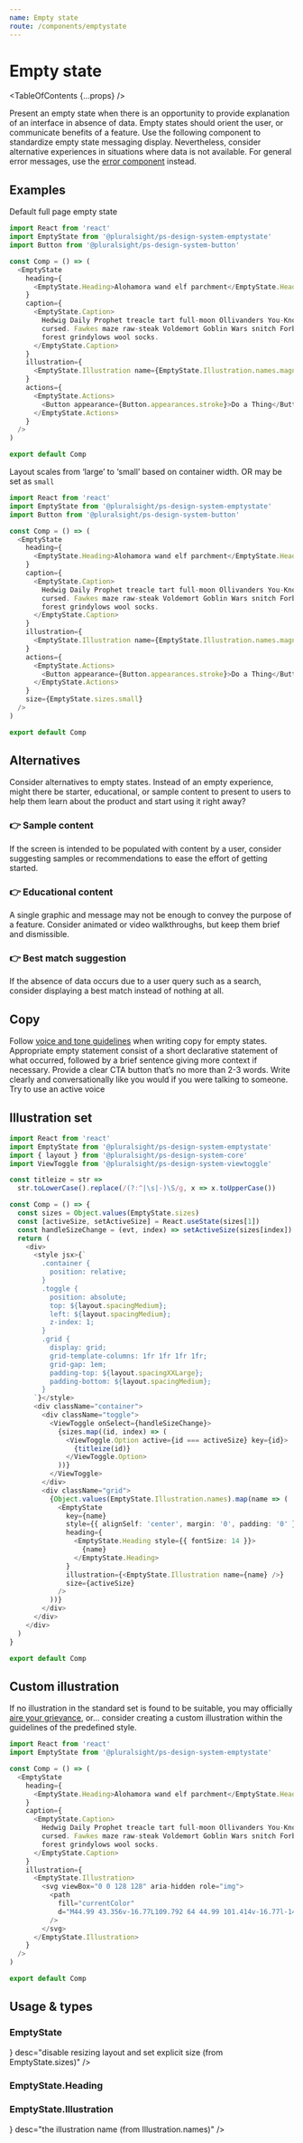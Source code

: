 ```yaml
---
name: Empty state
route: /components/emptystate
---
```



# Empty state

<TableOfContents {...props} />

Present an empty state when there is an opportunity to provide explanation of an interface in absence of data. Empty states should orient the user, or communicate benefits of a feature. Use the following component to standardize empty state messaging display. Nevertheless, consider alternative experiences in situations where data is not available. For general error messages, use the [error component](./components/errors) instead.

## Examples

Default full page empty state

```typescript
import React from 'react'
import EmptyState from '@pluralsight/ps-design-system-emptystate'
import Button from '@pluralsight/ps-design-system-button'

const Comp = () => (
  <EmptyState
    heading={
      <EmptyState.Heading>Alohamora wand elf parchment</EmptyState.Heading>
    }
    caption={
      <EmptyState.Caption>
        Hedwig Daily Prophet treacle tart full-moon Ollivanders You-Know-Who
        cursed. Fawkes maze raw-steak Voldemort Goblin Wars snitch Forbidden
        forest grindylows wool socks.
      </EmptyState.Caption>
    }
    illustration={
      <EmptyState.Illustration name={EmptyState.Illustration.names.magnify} />
    }
    actions={
      <EmptyState.Actions>
        <Button appearance={Button.appearances.stroke}>Do a Thing</Button>
      </EmptyState.Actions>
    }
  />
)

export default Comp
```

Layout scales from ‘large’ to ‘small’ based on container width. OR may be set as `small`

```typescript
import React from 'react'
import EmptyState from '@pluralsight/ps-design-system-emptystate'
import Button from '@pluralsight/ps-design-system-button'

const Comp = () => (
  <EmptyState
    heading={
      <EmptyState.Heading>Alohamora wand elf parchment</EmptyState.Heading>
    }
    caption={
      <EmptyState.Caption>
        Hedwig Daily Prophet treacle tart full-moon Ollivanders You-Know-Who
        cursed. Fawkes maze raw-steak Voldemort Goblin Wars snitch Forbidden
        forest grindylows wool socks.
      </EmptyState.Caption>
    }
    illustration={
      <EmptyState.Illustration name={EmptyState.Illustration.names.magnify} />
    }
    actions={
      <EmptyState.Actions>
        <Button appearance={Button.appearances.stroke}>Do a Thing</Button>
      </EmptyState.Actions>
    }
    size={EmptyState.sizes.small}
  />
)

export default Comp
```

## Alternatives

Consider alternatives to empty states. Instead of an empty experience, might there be starter, educational, or sample content to present to users to help them learn about the product and start using it right away?

### 👉 Sample content

If the screen is intended to be populated with content by a user, consider suggesting samples or recommendations to ease the effort of getting started.

### 👉 Educational content

A single graphic and message may not be enough to convey the purpose of a feature. Consider animated or video walkthroughs, but keep them brief and dismissible.

### 👉 Best match suggestion

If the absence of data occurs due to a user query such as a search, consider displaying a best match instead of nothing at all.

## Copy

Follow [voice and tone guidelines](./patterns/voice-tone) when writing copy for empty states. Appropriate empty statement consist of a short declarative statement of what occurred, followed by a brief sentence giving more context if necessary. Provide a clear CTA button that’s no more than 2-3 words. Write clearly and conversationally like you would if you were talking to someone. Try to use an active voice

## Illustration set

```typescript
import React from 'react'
import EmptyState from '@pluralsight/ps-design-system-emptystate'
import { layout } from '@pluralsight/ps-design-system-core'
import ViewToggle from '@pluralsight/ps-design-system-viewtoggle'

const titleize = str =>
  str.toLowerCase().replace(/(?:^|\s|-)\S/g, x => x.toUpperCase())

const Comp = () => {
  const sizes = Object.values(EmptyState.sizes)
  const [activeSize, setActiveSize] = React.useState(sizes[1])
  const handleSizeChange = (evt, index) => setActiveSize(sizes[index])
  return (
    <div>
      <style jsx>{`
        .container {
          position: relative;
        }
        .toggle {
          position: absolute;
          top: ${layout.spacingMedium};
          left: ${layout.spacingMedium};
          z-index: 1;
        }
        .grid {
          display: grid;
          grid-template-columns: 1fr 1fr 1fr 1fr;
          grid-gap: 1em;
          padding-top: ${layout.spacingXXLarge};
          padding-bottom: ${layout.spacingMedium};
        }
      `}</style>
      <div className="container">
        <div className="toggle">
          <ViewToggle onSelect={handleSizeChange}>
            {sizes.map((id, index) => (
              <ViewToggle.Option active={id === activeSize} key={id}>
                {titleize(id)}
              </ViewToggle.Option>
            ))}
          </ViewToggle>
        </div>
        <div className="grid">
          {Object.values(EmptyState.Illustration.names).map(name => (
            <EmptyState
              key={name}
              style={{ alignSelf: 'center', margin: '0', padding: '0' }}
              heading={
                <EmptyState.Heading style={{ fontSize: 14 }}>
                  {name}
                </EmptyState.Heading>
              }
              illustration={<EmptyState.Illustration name={name} />}
              size={activeSize}
            />
          ))}
        </div>
      </div>
    </div>
  )
}

export default Comp
```

## Custom illustration

If no illustration in the standard set is found to be suitable, you may officially [aire your grievance](https://github.com/pluralsight/design-system/issues/new), or... consider creating a custom illustration within the guidelines of the predefined style.

```typescript
import React from 'react'
import EmptyState from '@pluralsight/ps-design-system-emptystate'

const Comp = () => (
  <EmptyState
    heading={
      <EmptyState.Heading>Alohamora wand elf parchment</EmptyState.Heading>
    }
    caption={
      <EmptyState.Caption>
        Hedwig Daily Prophet treacle tart full-moon Ollivanders You-Know-Who
        cursed. Fawkes maze raw-steak Voldemort Goblin Wars snitch Forbidden
        forest grindylows wool socks.
      </EmptyState.Caption>
    }
    illustration={
      <EmptyState.Illustration>
        <svg viewBox="0 0 128 128" aria-hidden role="img">
          <path
            fill="currentColor"
            d="M44.99 43.356v-16.77L109.792 64 44.99 101.414v-16.77l-14.897 8.601v-58.49l14.897 8.601zm0 7.162l-8.695-5.02v37.003l8.695-5.02V50.518zm6.202 30.544v9.609L97.387 64 51.192 37.329v9.608l29.552 17.062-29.552 17.063zm0-7.162l17.147-9.901-17.147-9.9v19.8z"
          />
        </svg>
      </EmptyState.Illustration>
    }
  />
)

export default Comp
```

## Usage & types

<Usage
  install="npm install @pluralsight/ps-design-system-emptystate"
  import="import EmptyState from '@pluralsight/ps-design-system-emptystate'"
  packageName="emptystate"
/>

### EmptyState

<TypesTable>
  <TypesProp name="actions" type="EmptyState.Action" desc="" />
  <TypesProp name="caption" type="EmptyState.Caption" />
  <TypesProp name="heading" type="EmptyState.Heading" />
  <TypesProp name="illustration" type="EmptyState.Illustration" />
  <TypesProp
    name="size"
    type={<TypesEnum enum={EmptyState.sizes} />}
    desc="disable resizing layout and set explicit size (from EmptyState.sizes)"
  />
</TypesTable>

### EmptyState.Heading

<TypesTable>
  <TypesProp name="as" type="string" desc="heading tagName" default="h1" />
</TypesTable>

### EmptyState.Illustration

<TypesTable>
  <TypesProp
    name="name"
    type={<TypesEnum enum={EmptyState.Illustration.names} />}
    desc="the illustration name (from Illustration.names)"
  />
</TypesTable>
